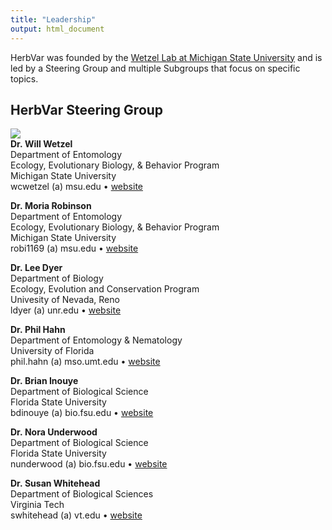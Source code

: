 ```yaml
---
title: "Leadership"
output: html_document
---
```


HerbVar was founded by the [Wetzel Lab at Michigan State University](https://WetzelLab.com) and is led by a Steering Group and multiple Subgroups that focus on specific topics.

## HerbVar Steering Group

![](photos/people/wetzel.jpg)  
**Dr. Will Wetzel**  
Department of Entomology  
Ecology, Evolutionary Biology, & Behavior Program  
Michigan State University  
wcwetzel (a) msu.edu • [website](https://WetzelLab.com)  
  

**Dr. Moria Robinson**  
Department of Entomology  
Ecology, Evolutionary Biology, & Behavior Program  
Michigan State University  
robi1169 (a) msu.edu • [website](https://www.moriarobinson.com/)  
  

**Dr. Lee Dyer**  
Department of Biology  
Ecology, Evolution and Conservation Program  
Univesity of Nevada, Reno  
ldyer (a) unr.edu • [website](https://www.unr.edu/biology/people/lee-dyer)  
  

**Dr. Phil Hahn**  
Department of Entomology & Nematology  
University of Florida  
phil.hahn (a) mso.umt.edu • [website](https://plant-herbivore-interactions.net/)


**Dr. Brian Inouye**  
Department of Biological Science  
Florida State University  
bdinouye (a) bio.fsu.edu • [website](https://www.bio.fsu.edu/faculty.php?faculty-id=bdinouye)


**Dr. Nora Underwood**  
Department of Biological Science  
Florida State University  
nunderwood (a) bio.fsu.edu • [website](https://www.bio.fsu.edu/~nunderwood/homepage/)

**Dr. Susan Whitehead**  
Department of Biological Sciences  
Virginia Tech  
swhitehead (a) vt.edu • [website](http://www.speciesinteractions.com/)

